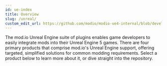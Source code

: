```yaml
---
id: ue-index
title: Overview
slug: /unreal/
custom_edit_url: https://github.com/modio/modio-ue4-internal/blob/develop/Plugins/Modio/Doc/doc_root/en-us/index.mdx
---
```


The mod.io Unreal Engine suite of plugins enables game developers to easily integrate mods into their Unreal Engine 5 games. 
There are four primary products that comprise mod.io's Unreal Engine support, offering targeted, simplified solutions for common modding requirements. Select a product below to learn more about it, or dive straight into the repository.

<div className="card-grid">

  <Card
    shadow="tl"
    title="Core Plugin"
    image="/img/icon_modio.svg"
    text="Facilitates core mod.io service functionality, such as authentication, searching & filtering, and subscription management."
    moreLink="/unreal/core-plugin/"
    githubLink="https://github.com/modio/modio-ue"
  />
    <Card
    shadow="tl"
    title="ModioUGC"
    image="/img/icon_ue.svg"
    text="An opinionated modding framework for Unreal Engine that supports cooking mods, loading PAK files, and content loading."
    moreLink="/unreal/modio-ugc/overview/"
    githubLink="https://github.com/modio/modio-ue-modiougc"
  />
  <Card
    shadow="tl"
    title="Component UI"
    image="/img/icon_cui.svg"
    text="A set of interfaces and UI components that assist in integrating mod.io functionality into your own games user interface."
    moreLink="/unreal/component-ui/overview/"
    githubLink="https://github.com/modio/modio-ue-component-ui"
  />
  <Card
    shadow="tl"
    title="Template UI"
    image="/img/icon_tui.svg"
    text="A generic standalone user interface that is built using Component UI and supports core mod.io functionality."
    moreLink="/unreal/template-ui/ui-overview/"
    githubLink="https://github.com/modio/modio-ue-component-ui"
  />

</div>
